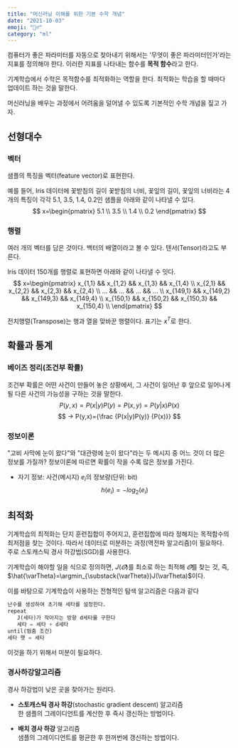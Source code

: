 ```yaml
---
title: "머신러닝 이해를 위한 기본 수학 개념"
date: "2021-10-03"
emoji: "💆‍♂️"
category: "ml"
---
```

컴퓨터가 좋은 파라미터를 자동으로 찾아내기 위해서는 '무엇이 좋은 파라미터인가'라는 지표를 정의해야 한다. 이러한 지표를 나타내는 함수를 **목적 함수**라고 한다.

기계학습에서 수학은 목적함수를 최적화하는 역할을 한다. 최적화는 학습을 할 때마다 업데이트 하는 것을 말한다.

머신러닝을 배우는 과정에서 어려움을 덜어낼 수 있도록 기본적인 수학 개념을 짚고 가자.
## 선형대수
### 벡터
샘플의 특징을 벡터(feature vector)로 표현한다.

예를 들어, Iris 데이터에 꽃받침의 길이 꽃받침의 너비, 꽃잎의 길이, 꽃잎의 너비라는 4개의 특징이 각각 5.1, 3.5, 1.4, 0.2인 샘플을 아래와 같이 나타낼 수 있다.
$$
x=\begin{pmatrix}
   5.1 \\
   3.5 \\
   1.4 \\
   0.2
\end{pmatrix}
$$
### 행렬
여러 개의 벡터를 담은 것이다. 백터의 배열이라고 볼 수 있다. 텐서(Tensor)라고도 부른다.

Iris 데이터 150개를 행렬로 표현하면 아래와 같이 나타낼 수 잇다.
$$
x=\begin{pmatrix}
   x_{1,1} && x_{1,2} && x_{1,3} && x_{1,4} \\
   x_{2,1} && x_{2,2} && x_{2,3} && x_{2,4} \\
   ... && ... && ... && ... \\
   x_{149,1} && x_{149,2} && x_{149,3} && x_{149,4} \\
   x_{150,1} && x_{150,2} && x_{150,3} && x_{150,4} \\
\end{pmatrix}
$$

전치행렬(Transpose)는 행과 열을 맞바꾼 행렬이다. 표기는 $x^T$로 한다.

## 확률과 통계
### 베이즈 정리(조건부 확률)
조건부 확률은 어떤 사건이 만들어 놓은 상황에서, 그 사건이 일어난 후 앞으로 일어나게 될 다른 사건의 가능성을 구하는 것을 말한다.
$$
P(y,x)=P(x|y)P(y)=P(x,y)=P(y|x)P(x)
$$
$$
-> P(y,x)={\frac {P(x|y)P(y)} {P(x)}}
$$
### 정보이론
"고비 사막에 눈이 왔다"와 "대관령에 눈이 왔다"라는 두 메시지 중 어느 것이 더 많은 정보를 가질까? 정보이론에 따르면 확률이 작을 수록 많은 정보를 가진다.

- 자기 정보: 사건(메시지) $e_i$의 정보량(단위: bit)
$$
h(e_i)=-log_2(e_i)
$$

## 최적화
기계학습의 최적화는 단지 훈련집합이 주어지고, 훈련집합에 따라 정해지는 목적함수의 최저점을 찾는 것이다. 따라서 데이터로 미분하는 과정(역전파 알고리즘)이 필요하다. 주로 스토캐스틱 경사 하강법(SGD)를 사용한다.

기계학습이 해야할 일을 식으로 정의하면, $J(\varTheta)$를 최소로 하는 최적해 $\hat{\varTheta}$를 찾는 것, 즉, $\hat{\varTheta}=\argmin_{\substack{\varTheta}}J(\varTheta)$이다.

이를 바탕으로 기계학습이 사용하는 전형적인 탐색 알고리즘은 다음과 같다
```python
난수를 생성하여 초기해 세타를 설정한다.
repeat
   J(세타)가 작아지는 방향 d세타를 구한다
   세타 = 세타 + d세타
until(멈춤 조건)
세타 햇 = 세타
```
이것을 하기 위해서 미분이 필요하다.

### 경사하강알고리즘
경사 하강법이 낮은 곳을 찾아가는 원리다.
- **스토캐스틱 경사 하강**(stochastic gradient descent) 알고리즘  
   한 샘플의 그레이디언트를 계산한 후 즉시 갱신하는 방법이다.

- **배치 경사 하강** 알고리즘  
   샘플의 그레이디언트를 평균한 후 한꺼번에 갱신하는 방법이다.
